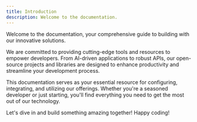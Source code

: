 ```yaml
---
title: Introduction
description: Welcome to the documentation.
---
```


Welcome to the documentation, your comprehensive guide to building with our innovative solutions.

We are committed to providing cutting-edge tools and resources to empower developers. From AI-driven applications to robust APIs, our open-source projects and libraries are designed to enhance productivity and streamline your development process.

This documentation serves as your essential resource for configuring, integrating, and utilizing our offerings. Whether you're a seasoned developer or just starting, you'll find everything you need to get the most out of our technology.

Let's dive in and build something amazing together! Happy coding!
